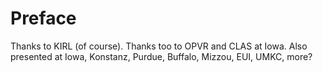 
# Preface {.unnumbered}

Thanks to KIRL (of course).
Thanks too to OPVR and CLAS at Iowa.
Also presented at Iowa, Konstanz, Purdue, Buffalo, Mizzou, EUI, UMKC, more?